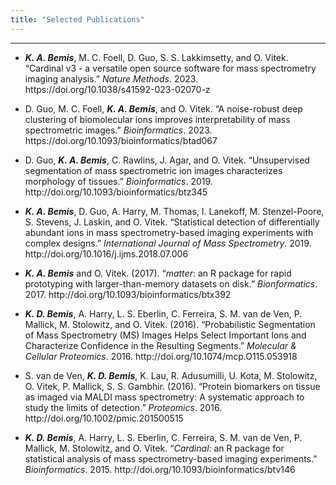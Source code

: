 ```yaml
---
title: "Selected Publications"
---
```


***

- **_K. A. Bemis_**, M. C. Foell, D. Guo, S. S. Lakkimsetty, and O. Vitek. "Cardinal v3 - a versatile open source software for mass spectrometry imaging analysis."  _Nature Methods_. 2023. https://doi.org/10.1038/s41592-023-02070-z

- D. Guo, M. C. Foell, **_K. A. Bemis_**, and O. Vitek. "A noise-robust deep clustering of biomolecular ions improves interpretability of mass spectrometric images."  _Bioinformatics_. 2023. https://doi.org/10.1093/bioinformatics/btad067

- D. Guo, **_K. A. Bemis_**, C. Rawlins, J. Agar, and O. Vitek. "Unsupervised segmentation of mass spectrometric ion images characterizes morphology of tissues."  _Bioinformatics_. 2019. http://doi.org/10.1093/bioinformatics/btz345

- **_K. A. Bemis_**, D. Guo, A. Harry, M. Thomas, I. Lanekoff, M. Stenzel-Poore, S. Stevens, J. Laskin, and O. Vitek. "Statistical detection of differentially abundant ions in mass spectrometry-based imaging experiments with complex designs." _International Journal of Mass Spectrometry_. 2019. http://doi.org/10.1016/j.ijms.2018.07.006

- **_K. A. Bemis_** and O. Vitek. (2017). "_matter_: an R package for rapid prototyping with larger-than-memory datasets on disk." _Bionformatics_. 2017. http://doi.org/10.1093/bioinformatics/btx392

- **_K. D. Bemis_**, A. Harry, L. S. Eberlin, C. Ferreira, S. M. van de Ven, P. Mallick, M. Stolowitz, and O. Vitek. (2016). "Probabilistic Segmentation of Mass Spectrometry (MS) Images Helps Select Important Ions and Characterize Confidence in the Resulting Segments." _Molecular & Cellular Proteomics_. 2016. http://doi.org/10.1074/mcp.O115.053918

- S. van de Ven, **_K. D. Bemis_**, K. Lau, R. Adusumilli, U. Kota, M. Stolowitz, O. Vitek, P. Mallick, S. S. Gambhir. (2016). "Protein biomarkers on tissue as imaged via MALDI mass spectrometry: A systematic approach to study the limits of detection." _Proteomics_. 2016. http://doi.org/10.1002/pmic.201500515

- **_K. D. Bemis_**, A. Harry, L. S. Eberlin, C. Ferreira, S. M. van de Ven, P. Mallick, M. Stolowitz, and O. Vitek. "_Cardinal_: an R package for statistical analysis of mass spectrometry-based imaging experiments." _Bioinformatics_. 2015. http://doi.org/10.1093/bioinformatics/btv146
